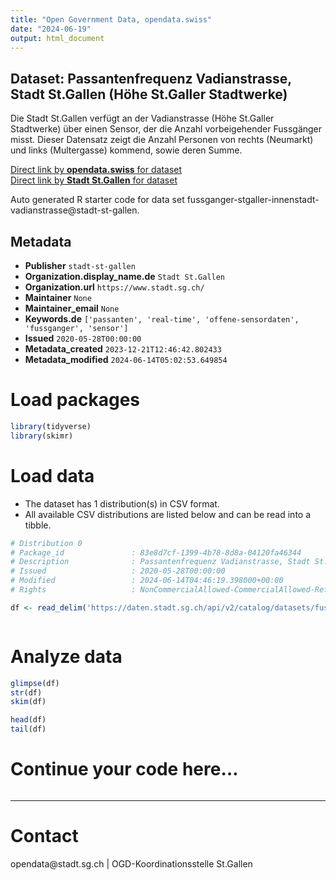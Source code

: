 ```yaml
---
title: "Open Government Data, opendata.swiss"
date: "2024-06-19"
output: html_document
---
```


## Dataset: Passantenfrequenz Vadianstrasse, Stadt St.Gallen (Höhe St.Galler Stadtwerke)

Die Stadt St.Gallen verfügt an der Vadianstrasse (Höhe St.Galler Stadtwerke) über einen Sensor, der die Anzahl vorbeigehender Fussgänger misst. Dieser Datensatz zeigt die Anzahl Personen von rechts (Neumarkt) und links (Multergasse) kommend, sowie deren Summe.

[Direct link by **opendata.swiss** for dataset](https://opendata.swiss/de/dataset/passantenfrequenz-vadianstrasse-stadt-st-gallen-hohe-st-galler-stadtwerke)<br>
[Direct link by **Stadt St.Gallen** for dataset](https://daten.stadt.sg.ch/explore/dataset/fussganger-stgaller-innenstadt-vadianstrasse/)

Auto generated R starter code for data set fussganger-stgaller-innenstadt-vadianstrasse@stadt-st-gallen.

## Metadata

- **Publisher** `stadt-st-gallen`
- **Organization.display_name.de** `Stadt St.Gallen`
- **Organization.url** `https://www.stadt.sg.ch/`
- **Maintainer** `None`
- **Maintainer_email** `None`
- **Keywords.de** `['passanten', 'real-time', 'offene-sensordaten', 'fussganger', 'sensor']`
- **Issued** `2020-05-28T00:00:00`
- **Metadata_created** `2023-12-21T12:46:42.802433`
- **Metadata_modified** `2024-06-14T05:02:53.649854`


# Load packages

```r

library(tidyverse)
library(skimr)

```

# Load data

-   The dataset has 1 distribution(s) in CSV format.
-   All available CSV distributions are listed below and can be read into a tibble.

```r

# Distribution 0
# Package_id               : 83e8d7cf-1399-4b78-8d8a-04120fa46344
# Description              : Passantenfrequenz Vadianstrasse, Stadt St.Gallen (Höhe St.Galler Stadtwerke) (csv)
# Issued                   : 2020-05-28T00:00:00
# Modified                 : 2024-06-14T04:46:19.398000+00:00
# Rights                   : NonCommercialAllowed-CommercialAllowed-ReferenceRequired

df <- read_delim('https://daten.stadt.sg.ch/api/v2/catalog/datasets/fussganger-stgaller-innenstadt-vadianstrasse/exports/csv')



```

# Analyze data

```r

glimpse(df)
str(df)
skim(df)

head(df)
tail(df)

```

# Continue your code here...

```r

```

------------------------------------------------------------------------

# Contact

opendata@stadt.sg.ch | OGD-Koordinationsstelle St.Gallen
